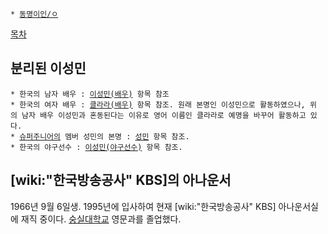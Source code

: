  * [[동명이인/ㅇ]]

[[목차]]
== 분리된 이성민 ==
 * 한국의 남자 배우 : [[이성민(배우)]] 항목 참조
 * 한국의 여자 배우 : [[클라라(배우)]] 항목 참조. 원래 본명인 이성민으로 활동하였으나, 위의 남자 배우 이성민과 혼동된다는 이유로 영어 이름인 클라라로 예명을 바꾸어 활동하고 있다.
 * [[슈퍼주니어]]의 멤버 성민의 본명 : [[성민]] 항목 참조.
 * 한국의 야구선수 : [[이성민(야구선수)]] 항목 참조.

== [wiki:"한국방송공사" KBS]의 아나운서 ==
1966년 9월 6일생. 1995년에 입사하여 현재 [wiki:"한국방송공사" KBS] 아나운서실에 재직 중이다. [[숭실대학교]] 영문과를 졸업했다.

